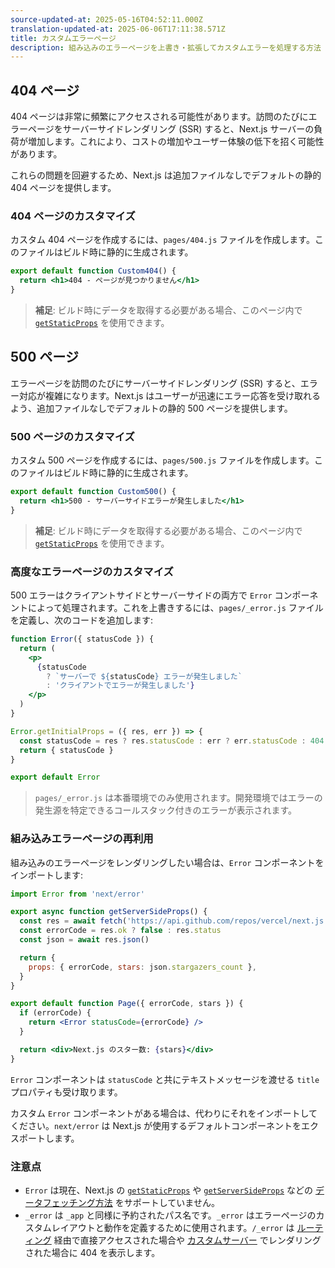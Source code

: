 ```yaml
---
source-updated-at: 2025-05-16T04:52:11.000Z
translation-updated-at: 2025-06-06T17:11:38.571Z
title: カスタムエラーページ
description: 組み込みのエラーページを上書き・拡張してカスタムエラーを処理する方法
---
```


## 404 ページ

404 ページは非常に頻繁にアクセスされる可能性があります。訪問のたびにエラーページをサーバーサイドレンダリング (SSR) すると、Next.js サーバーの負荷が増加します。これにより、コストの増加やユーザー体験の低下を招く可能性があります。

これらの問題を回避するため、Next.js は追加ファイルなしでデフォルトの静的 404 ページを提供します。

### 404 ページのカスタマイズ

カスタム 404 ページを作成するには、`pages/404.js` ファイルを作成します。このファイルはビルド時に静的に生成されます。

```jsx filename="pages/404.js"
export default function Custom404() {
  return <h1>404 - ページが見つかりません</h1>
}
```

> **補足**: ビルド時にデータを取得する必要がある場合、このページ内で [`getStaticProps`](/docs/pages/building-your-application/data-fetching/get-static-props) を使用できます。

## 500 ページ

エラーページを訪問のたびにサーバーサイドレンダリング (SSR) すると、エラー対応が複雑になります。Next.js はユーザーが迅速にエラー応答を受け取れるよう、追加ファイルなしでデフォルトの静的 500 ページを提供します。

### 500 ページのカスタマイズ

カスタム 500 ページを作成するには、`pages/500.js` ファイルを作成します。このファイルはビルド時に静的に生成されます。

```jsx filename="pages/500.js"
export default function Custom500() {
  return <h1>500 - サーバーサイドエラーが発生しました</h1>
}
```

> **補足**: ビルド時にデータを取得する必要がある場合、このページ内で [`getStaticProps`](/docs/pages/building-your-application/data-fetching/get-static-props) を使用できます。

### 高度なエラーページのカスタマイズ

500 エラーはクライアントサイドとサーバーサイドの両方で `Error` コンポーネントによって処理されます。これを上書きするには、`pages/_error.js` ファイルを定義し、次のコードを追加します:

```jsx
function Error({ statusCode }) {
  return (
    <p>
      {statusCode
        ? `サーバーで ${statusCode} エラーが発生しました`
        : 'クライアントでエラーが発生しました'}
    </p>
  )
}

Error.getInitialProps = ({ res, err }) => {
  const statusCode = res ? res.statusCode : err ? err.statusCode : 404
  return { statusCode }
}

export default Error
```

> `pages/_error.js` は本番環境でのみ使用されます。開発環境ではエラーの発生源を特定できるコールスタック付きのエラーが表示されます。

### 組み込みエラーページの再利用

組み込みのエラーページをレンダリングしたい場合は、`Error` コンポーネントをインポートします:

```jsx
import Error from 'next/error'

export async function getServerSideProps() {
  const res = await fetch('https://api.github.com/repos/vercel/next.js')
  const errorCode = res.ok ? false : res.status
  const json = await res.json()

  return {
    props: { errorCode, stars: json.stargazers_count },
  }
}

export default function Page({ errorCode, stars }) {
  if (errorCode) {
    return <Error statusCode={errorCode} />
  }

  return <div>Next.js のスター数: {stars}</div>
}
```

`Error` コンポーネントは `statusCode` と共にテキストメッセージを渡せる `title` プロパティも受け取ります。

カスタム `Error` コンポーネントがある場合は、代わりにそれをインポートしてください。`next/error` は Next.js が使用するデフォルトコンポーネントをエクスポートします。

### 注意点

- `Error` は現在、Next.js の [`getStaticProps`](/docs/pages/building-your-application/data-fetching/get-static-props) や [`getServerSideProps`](/docs/pages/building-your-application/data-fetching/get-server-side-props) などの [データフェッチング方法](/docs/pages/building-your-application/data-fetching) をサポートしていません。
- `_error` は `_app` と同様に予約されたパス名です。`_error` はエラーページのカスタムレイアウトと動作を定義するために使用されます。`/_error` は [ルーティング](/docs/pages/building-your-application/routing) 経由で直接アクセスされた場合や [カスタムサーバー](/docs/pages/building-your-application/configuring/custom-server) でレンダリングされた場合に 404 を表示します。